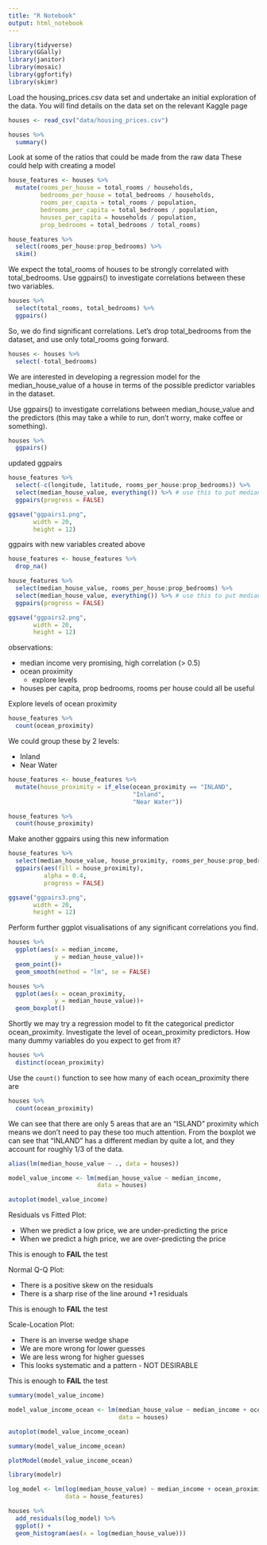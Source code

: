```yaml
---
title: "R Notebook"
output: html_notebook
---
```



```r
library(tidyverse)
library(GGally)
library(janitor)
library(mosaic)
library(ggfortify)
library(skimr)
```


Load the housing_prices.csv data set and undertake an initial exploration of the data. You will find details on the data set on the relevant Kaggle page
```r
houses <- read_csv("data/housing_prices.csv")
```


```r
houses %>% 
  summary()
```


Look at some of the ratios that could be made from the raw data
These could help with creating a model
```r
house_features <- houses %>% 
  mutate(rooms_per_house = total_rooms / households,
         bedrooms_per_house = total_bedrooms / households,
         rooms_per_capita = total_rooms / population,
         bedrooms_per_capita = total_bedrooms / population,
         houses_per_capita = households / population,
         prop_bedrooms = total_bedrooms / total_rooms)

house_features %>% 
  select(rooms_per_house:prop_bedrooms) %>% 
  skim()
```




We expect the total_rooms of houses to be strongly correlated with total_bedrooms. Use ggpairs() to investigate correlations between these two variables.
```r
houses %>% 
  select(total_rooms, total_bedrooms) %>% 
  ggpairs()
```


So, we do find significant correlations. Let’s drop total_bedrooms from the dataset, and use only total_rooms going forward.
```r
houses <- houses %>% 
  select(-total_bedrooms)
```
We are interested in developing a regression model for the median_house_value of a house in terms of the possible predictor variables in the dataset.

Use ggpairs() to investigate correlations between median_house_value and the predictors (this may take a while to run, don’t worry, make coffee or something).

```r
houses %>% 
  ggpairs()
```

updated ggpairs

```r
house_features %>% 
  select(-c(longitude, latitude, rooms_per_house:prop_bedrooms)) %>%
  select(median_house_value, everything()) %>% # use this to put median_house_value first in plots
  ggpairs(progress = FALSE)

ggsave("ggpairs1.png",
       width = 20,
       height = 12)
```

ggpairs with new variables created above
```r
house_features <- house_features %>% 
  drop_na()

house_features %>% 
  select(median_house_value, rooms_per_house:prop_bedrooms) %>%
  select(median_house_value, everything()) %>% # use this to put median_house_value first in plots
  ggpairs(progress = FALSE)

ggsave("ggpairs2.png",
       width = 20,
       height = 12)
```


observations:

* median income very promising, high correlation (> 0.5)
* ocean proximity
  + explore levels
* houses per capita, prop bedrooms, rooms per house could all be useful

Explore levels of ocean proximity

```r
house_features %>% 
  count(ocean_proximity)
```

We could group these by 2 levels:

* Inland
* Near Water

```r
house_features <- house_features %>% 
  mutate(house_proximity = if_else(ocean_proximity == "INLAND",
                                   "Inland",
                                   "Near Water"))

house_features %>% 
  count(house_proximity)
```

Make another ggpairs using this new information

```r
house_features %>% 
  select(median_house_value, house_proximity, rooms_per_house:prop_bedrooms) %>% 
  ggpairs(aes(fill = house_proximity),
          alpha = 0.4,
          progress = FALSE)

ggsave("ggpairs3.png",
       width = 20,
       height = 12)
```




Perform further ggplot visualisations of any significant correlations you find.

```r
houses %>% 
  ggplot(aes(x = median_income,
             y = median_house_value))+
  geom_point()+
  geom_smooth(method = "lm", se = FALSE)
```


```r
houses %>% 
  ggplot(aes(x = ocean_proximity,
             y = median_house_value))+
  geom_boxplot()
```


Shortly we may try a regression model to fit the categorical predictor ocean_proximity. Investigate the level of ocean_proximity predictors. How many dummy variables do you expect to get from it?

```r
houses %>% 
  distinct(ocean_proximity)
```

Use the `count()` function to see how many of each ocean_proximity there are

```r
houses %>% 
  count(ocean_proximity)
```

We can see that there are only 5 areas that are an "ISLAND" proximity which means we don't need to pay these too much attention. From the boxplot we can see that "INLAND" has a different median by quite a lot, and they account for roughly 1/3 of the data.


```r
alias(lm(median_house_value ~ ., data = houses))
```


```r
model_value_income <- lm(median_house_value ~ median_income,
                         data = houses)

autoplot(model_value_income)
```

Residuals vs Fitted Plot:

* When we predict a low price, we are under-predicting the price
* When we predict a high price, we are over-predicting the price

This is enough to **FAIL** the test

Normal Q-Q Plot:

* There is a positive skew on the residuals
* There is a sharp rise of the line around +1 residuals

This is enough to **FAIL** the test

Scale-Location Plot:

* There is an inverse wedge shape
* We are more wrong for lower guesses
* We are less wrong for higher guesses
* This looks systematic and a pattern - NOT DESIRABLE

This is enough to **FAIL** the test


```r
summary(model_value_income)
```



```r
model_value_income_ocean <- lm(median_house_value ~ median_income + ocean_proximity,
                               data = houses)

autoplot(model_value_income_ocean)
```


```r
summary(model_value_income_ocean)
```


```r
plotModel(model_value_income_ocean)
```


```r
library(modelr)

log_model <- lm(log(median_house_value) ~ median_income + ocean_proximity,
                data = house_features)

houses %>% 
  add_residuals(log_model) %>% 
  ggplot() +
  geom_histogram(aes(x = log(median_house_value)))
```



